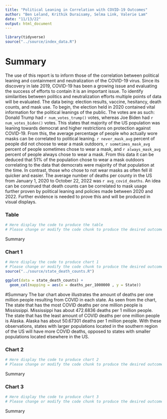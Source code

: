 ```yaml
---
title: "Political Leaning in Correlation with COVID-19 Outcomes"
author: "Ben Leland, Krithik Duraisamy, Selma Link, Valerie Lam"
date: "11/13/22"
output: html_document
---
```

```r
library(tidyverse)
source("../source/index_data.R")
```
# Summary
The use of this report is to inform those of the correlation between political leaning and containment and neutralization of the COVID-19 virus. Since its discovery in late 2019, COVID-19 has been a growing issue and evaluating the success of efforts to contain it is an important issue. To identify similarities between politics and neutralization efforts multiple points of data will be evaluated. The data being: election results, vaccine, hesitancy, death counts, and mask use. To begin, the election held in 2020 contained vital information for the political leanings of the public. The votes are as such: Donald Trump had `r num_votes_trump()` votes, whereas Joe Biden had `r num_votes_biden()` votes. This states that majority of the US population was leaning towards democrat and higher restrictions on protection against COVID-19. From this, the average percentage of people who actually wore masks can be correlated to political leaning. `r never_mask_avg` percent of people did not choose to wear a mask outdoors, `r sometimes_mask_avg` percent of people sometimes chose to wear a mask, and `r always_mask_avg` percent of people always chose to wear a mask. From this data it can be deduced that 51% of the population chose to wear a mask outdoors correlating to the data that democrats were majority of that population at the time. In contrast, those who chose to not wear masks as often fell ill quicker and easier. The average number of deaths per county in the US from January 1, 2020 to October 22, 2022 was `r avg_covid_deaths`. An idea can be construed that death counts can be correlated to mask usage further proven by political leaning and policies made between 2020 and 2022. Further evidence is needed to prove this and will be produced in visual displays.

### Table
```r
# Here display the code to produce the table
# Please change or modify the code chunk to produce the desired outcome

```
Summary

### Chart 1
```r
# Here display the code to produce chart 1
# Please change or modify the code chunk to produce the desired outcome
source("../source/state_death_counts.R")

ggplot(data = state_death_counts) +
  geom_col(mapping = aes(x = deaths_per_1000000 , y = State))
```
#Summary
The bar chart above illustrates the amount of deaths per one million people resulting from COVID in each state. As seen from the chart, The state that has the most COVID deaths per one million people is Mississippi. Mississippi has about 472.6836 deaths per 1 million people. The state that has the least amount of COVID deaths per one million people is Alaska. Alaska has about 50.67301 deaths per 1 million people. With these observations, states with larger populations located in the southern region of the US will have more COVID deaths, opposed to states with smaller populations located elsewhere in the US.

### Chart 2
```r
# Here display the code to produce chart 2
# Please change or modify the code chunk to produce the desired outcome

```
Summary

### Chart 3
```r
# Here display the code to produce chart 3
# Please change or modify the code chunk to produce the desired outcome

```
Summary
